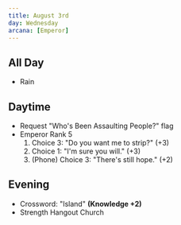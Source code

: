 ```yaml
---
title: August 3rd
day: Wednesday
arcana: [Emperor]
---
```


## All Day
- Rain

## Daytime
- Request "Who's Been Assaulting People?" flag
- Emperor Rank 5
    1. Choice 3: "Do you want me to strip?" (+3)
    1. Choice 1: "I'm sure you will." (+3)
    1. (Phone) Choice 3: "There's still hope." (+2)

## Evening
- Crossword: "Island" **(Knowledge +2)**
- Strength Hangout Church